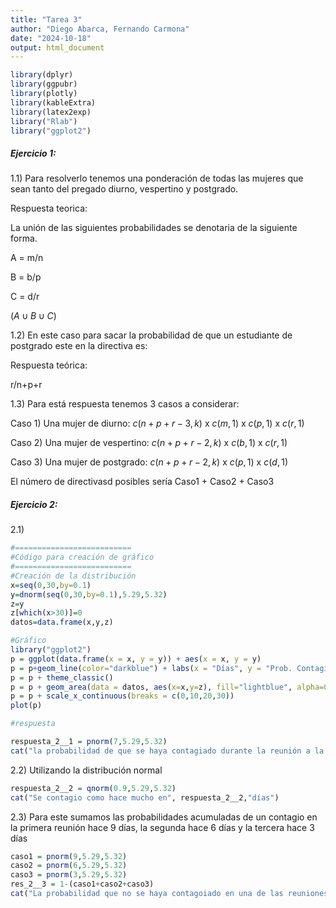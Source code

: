 ---
title: "Tarea 3"
author: "Diego Abarca, Fernando Carmona"
date: "2024-10-18"
output: html_document
---

```{r setup, message = FALSE}
library(dplyr)
library(ggpubr)
library(plotly)
library(kableExtra)
library(latex2exp)
library("Rlab")
library("ggplot2")
```

##### *Ejercicio 1:*

1.1) Para resolverlo tenemos una ponderación de todas las mujeres que sean tanto del pregado diurno, vespertino y postgrado.

Respuesta teorica:

La unión de las siguientes probabilidades se denotaria de la siguiente forma. 

A = m/n

B = b/p

C = d/r

$(A\cup B\cup C)$


1.2) En este caso para sacar la probabilidad de que un estudiante de postgrado este en la directiva es:

Respuesta teórica:

r/n+p+r

1.3) Para está respuesta tenemos 3 casos a considerar:

Caso 1) Una mujer de diurno:
$c(n + p + r - 3,k)$ x $c(m,1)$ x $c(p,1)$ x $c(r,1)$

Caso 2) Una mujer de vespertino:
$c(n + p + r - 2,k)$  x $c(b,1)$ x $c(r,1)$

Caso 3) Una mujer de postgrado:
$c(n + p + r - 2,k)$  x $c(p,1)$ x $c(d,1)$

El número de directivasd posibles sería Caso1 + Caso2 + Caso3

##### *Ejercicio 2:*

2.1) 

```{r}
#==========================
#Código para creación de gráfico
#==========================
#Creación de la distribución
x=seq(0,30,by=0.1)
y=dnorm(seq(0,30,by=0.1),5.29,5.32)
z=y
z[which(x>30)]=0
datos=data.frame(x,y,z)

#Gráfico
library("ggplot2")
p = ggplot(data.frame(x = x, y = y)) + aes(x = x, y = y)
p = p+geom_line(color="darkblue") + labs(x = "Días", y = "Prob. Contagio")
p = p + theme_classic()
p = p + geom_area(data = datos, aes(x=x,y=z), fill="lightblue", alpha=0.4)
p = p + scale_x_continuous(breaks = c(0,10,20,30))
plot(p)

#respuesta

respuesta_2__1 = pnorm(7,5.29,5.32)
cat("la probabilidad de que se haya contagiado durante la reunión a la que asistió hace una semana es:", respuesta_2__1)


```

2.2) Utilizando la distribución normal

```{r}
respuesta_2__2 = qnorm(0.9,5.29,5.32)
cat("Se contagio como hace mucho en", respuesta_2__2,"días")

```

2.3) Para este sumamos las probabilidades acumuladas de un contagio en la primera reunión hace 9 días, la segunda hace 6 días y la tercera hace 3 días 

```{r}
caso1 = pnorm(9,5.29,5.32)
caso2 = pnorm(6,5.29,5.32)
caso3 = pnorm(3,5.29,5.32)
res_2__3 = 1-(caso1+caso2+caso3)
cat("La probabilidad que no se haya contagoiado en una de las reuniones es", res_2__3,"El resultado es negativo porque, es casi imposible que no se haya contagiado")

```




